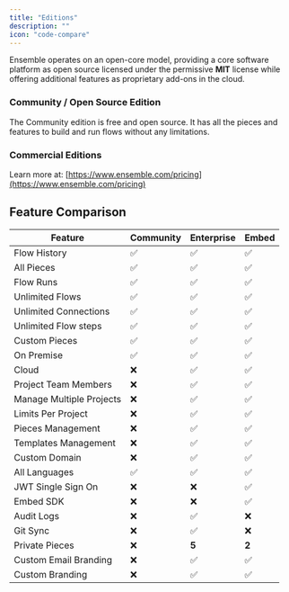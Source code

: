 ```yaml
---
title: "Editions"
description: ""
icon: "code-compare"
---
```


Ensemble operates on an open-core model, providing a core software platform as open source licensed under the permissive **MIT** license while offering additional features as proprietary add-ons in the cloud.

### Community / Open Source Edition

The Community edition is free and open source. It has all the pieces and features to build and run flows without any limitations.

### Commercial Editions

Learn more at: [https://www.ensemble.com/pricing](https://www.ensemble.com/pricing)

## Feature Comparison

| Feature                 | Community | Enterprise | Embed |
| ----------------------- | ----------- | -------- | -------|
| Flow History            | ✅         | ✅       | ✅    |
| All Pieces              | ✅         | ✅       | ✅    |
| Flow Runs               | ✅         | ✅       | ✅    |
| Unlimited Flows         | ✅         | ✅       | ✅    |
| Unlimited Connections   | ✅         | ✅       | ✅    |
| Unlimited Flow steps    | ✅         | ✅       | ✅    |
| Custom Pieces           | ✅         | ✅       | ✅    |
| On Premise              | ✅         | ✅       | ✅    |
| Cloud                   | ❌         | ✅       | ✅    |
| Project Team Members    | ❌         | ✅       | ✅    |
| Manage Multiple Projects| ❌         | ✅       | ✅    |
| Limits Per Project      | ❌         | ✅       | ✅    |
| Pieces Management       | ❌         | ✅       | ✅    |
| Templates Management    | ❌         | ✅       | ✅    |
| Custom Domain           | ❌         | ✅       | ✅    |
| All Languages           | ✅         | ✅       | ✅    |
| JWT Single Sign On      | ❌         | ❌       | ✅    |
| Embed SDK               | ❌         | ❌       | ✅    |
| Audit Logs              | ❌         | ✅       | ❌    |
| Git Sync                | ❌         | ✅       | ❌    |
| Private Pieces          | ❌         | <b>5</b >| <b>2</b>|
| Custom Email Branding   | ❌         | ✅       | ✅    |
| Custom Branding         | ❌         | ✅       | ✅    |
